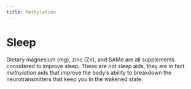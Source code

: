 ```yaml
---
title: Methylation
---
```




# Sleep

:::{.callout title="Claim by gary brekka"}

Dietary magnesium (mg), zinc (Zn), and SAMe are all supplements considered to improve sleep.
These are not *sleep* aids, they are in fact *methylation* aids that improve the body's ability to breakdown the neurotransmitters that keep you in the wakened state

:::